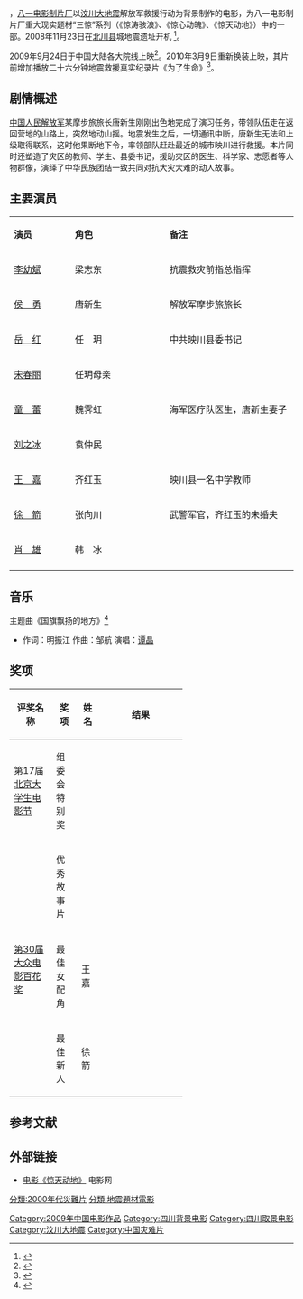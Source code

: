 {{Infobox film
| name                          = 惊天动地
| original_name <!-- 英文名 --> = Frightening Moment
| image                         = Jing tian dong di.jpg
| caption                       = 剧情、 灾难
| director<!-- 导演 -->         = 王珈、沈东
| producer <!-- 制片 -->        =  赵学华、白景军 
| writer  <!-- 编剧 -->         = 柳建伟、马维干、康丽雯、王戈洪
| screenplay<!-- 剧本 -->       = 
| based on <!-- 原著著作 -->    = 
| starring <!-- 主演 -->        =李幼斌、侯勇、岳红
| cinematography <!-- 摄影 -->  = 
| Gaffer <!-- 燈光 -->          = 
| editing <!-- 剪辑 -->         = 
| music <!-- 音乐 -->           = 
| art director <!-- 美術 -->    = 
| costume consultant <!-- 造型設計 -->    = 
| studio  <!-- 制片商 -->       = [[八一电影制片厂|八一电影制片厂]]
| distributor <!-- 发行商 -->   = [[华夏电影发行有限责任公司|华夏电影发行有限责任公司]]
| released  <!-- 上映日期 -->   = {{CHNML}}2009年9月24日<br>{{CHNML}}2010年3月9日
| sarft_id <!-- 公映许可证号--> = 
| runtime  <!-- 片长时间 -->    =  102分钟
| country  <!-- 产地 -->        = {{CHNML}}
| language                      = [[汉语普通话|汉语普通话]]
| budget  <!-- 预算花费 -->     = 3000万元人民币
| gross  <!-- 票房 -->          =
| preceded_by <!-- 上一集 -->   = 
| imdb_id                       =
| cn_name = 
| tw_name = 
| hk_name = 
}}
{{engname|《惊天动地》|Frightening Moment}}，[[八一电影制片厂|八一电影制片厂]]以[[汶川大地震|汶川大地震]]解放军救援行动为背景制作的电影，为八一电影制片厂重大现实题材“三惊”系列（《惊涛骇浪》、《惊心动魄》、《惊天动地》）中的一部。2008年11月23日在[[北川县|北川县]]城地震遗址开机
<ref>{{cite news| language =zh-hans| author =四川新闻网| url =http://news.mtime.com/2008/11/24/1400229.html| title =《惊天动地》地震遗址开机 李幼斌侯勇出演| publisher =时光网| date =2008-11-24| accessdate =2014-01-05| archive-date =2019-08-10| archive-url =https://web.archive.org/web/20190810172001/http://news.mtime.com/2008/11/24/1400229.html}}</ref>。

2009年9月24日于中国大陆各大院线上映<ref>{{cite news| language =zh-hans| author =广州日报| url =http://gzdaily.dayoo.com/html/2009-09/24/content_713388.htm| title =国产灾难片《惊天动地》今日上映| publisher =广州日报| date =2009-09-24| accessdate =2014-01-05| deadurl =yes| archiveurl =https://web.archive.org/web/20140104204149/http://gzdaily.dayoo.com/html/2009-09/24/content_713388.htm| archivedate =2014-01-04}}</ref>。2010年3月9日重新换装上映，其片前增加播放二十六分钟地震救援真实纪录片《为了生命》<ref>{{cite news| language =zh-hans| author =新浪娱乐| url =http://ent.sina.com.cn/m/c/2010-03-08/20572891950.shtml| title =《惊天动地》重新上映 真实救援纪录片首曝光| publisher =新浪| date =2010-03-08| accessdate =2014-01-05| archive-date =2019-08-09| archive-url =https://web.archive.org/web/20190809001600/http://ent.sina.com.cn/m/c/2010-03-08/20572891950.shtml| dead-url =no}}</ref>。

== 剧情概述 ==
[[中国人民解放军|中国人民解放军]]某摩步旅旅长唐新生刚刚出色地完成了演习任务，带领队伍走在返回营地的山路上，突然地动山摇。地震发生之后，一切通讯中断，唐新生无法和上级取得联系，这时他果断地下令，率领部队赶赴最近的城市映川进行救援。本片同时还塑造了灾区的教师、学生、县委书记，援助灾区的医生、科学家、志愿者等人物群像，演绎了中华民族团结一致共同对抗大灾大难的动人故事。

== 主要演员 ==
{|class="wikitable" width="50%"
|- style="background:cornflowerblue; color:white" align=center
|style="width:1%"|'''演员'''||style="width:2%"|'''角色'''||style="width:3%"|'''备注'''
|-
| [[李幼斌|李幼斌]] || 梁志东 || 抗震救灾前指总指挥
|-
| [[侯勇|侯　勇]] || 唐新生 || 解放军摩步旅旅长
|-
| [[岳红|岳　红]] || 任　玥 || 中共映川县委书记
|-
| [[宋春丽|宋春丽]] || 任玥母亲 ||
|-
| [[童蕾|童　蕾]] || 魏霁虹 || 海军医疗队医生，唐新生妻子
|-
| [[刘之冰|刘之冰]] || 袁仲民 ||
|-
| [[王嘉_(演员)|王　嘉]] || 齐红玉 || 映川县一名中学教师
|-
| [[徐箭|徐　箭]] || 张向川 || 武警军官，齐红玉的未婚夫
|-
| [[肖雄|肖　雄]] || 韩　冰 ||
|-
|}

== 音乐 ==
主题曲《国旗飘扬的地方》<ref>{{cite news| language =zh-hans| author =搜狐娱乐| url =http://yule.sohu.com/20090902/n266396670.shtml| title =《惊天动地》9月全国公映 八大创新勇于突破| publisher =搜狐| date =2009-09-02| accessdate =2014-01-05| archive-date =2019-08-10| archive-url =https://web.archive.org/web/20190810155243/http://yule.sohu.com/20090902/n266396670.shtml| dead-url =no}}</ref>
* 作词：明振江 作曲：邹航 演唱：[[谭晶|谭晶]]

== 奖项 ==
{| class="wikitable" width="50%"
|-align=center
! width="20%"|评奖名称
! width="12%"|奖项
! width="10%"|姓名
! width="8%"|结果
|-align=center
| 第17届[[北京大学生电影节|北京大学生电影节]]
| 组委会特别奖
|
|{{won}}
|-align=center
|rowspan="3"| [[第30届大众电影百花奖|第30届大众电影百花奖]]
| 优秀故事片
|
|{{won}}
|-align=center
|最佳女配角
| 王嘉
|{{won}}
|-align=center
|最佳新人
|徐箭
|{{won}}
|}

== 参考文献 ==
{{reflist}}

== 外部链接 ==
*[http://www.m1905.com/mdb/film/91421/ 电影《惊天动地》] {{Wayback|url=http://www.m1905.com/mdb/film/91421/ |date=20140402213506 }} 电影网

{{汶川大地震}}

{{DEFAULTSORT:Jing}}

[[Category:2009年中国电影作品|Category:2009年中国电影作品]]
[[Category:四川背景电影|Category:四川背景电影]]
[[Category:四川取景电影|Category:四川取景电影]]
[[Category:汶川大地震|Category:汶川大地震]]
[[Category:中国灾难片|Category:中国灾难片]]
[[分類:2000年代災難片|分類:2000年代災難片]]
[[分類:地震題材電影|分類:地震題材電影]]